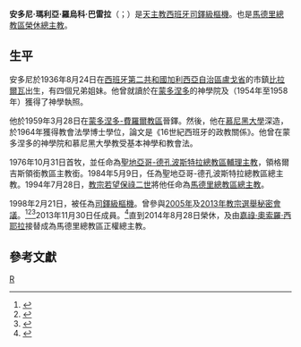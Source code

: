 {{Infobox Christian leader
| type             = cardinal
| honorific-prefix =
| name             = 安多尼·瑪利亞·羅烏科·巴雷拉<br />Antonio María Rouco Varela
| honorific-suffix = 
| title            = [[天主教馬德里總教區|天主教馬德里總教區榮休總主教]]
| image            = Antonio María Rouco Varela - Domingo de Ramos 2014 Madrid.jpg
| imagesize        = 250
| alt              = 
| archdiocese      = 馬德里
| province         = 
| metropolis       = 
| appointed        = 1994年7月28日
| enthroned        = 
| quashed          = 
| ended            = 2014年8月28日
| predecessor     = [[Angel_Suquía_Goicoechea|Angel Suquía Goicoechea]]
| opposed         = 
| successor       = [[嘉祿·奧索羅·西耶拉|嘉祿·奧索羅·西耶拉]]樞機
| other_post      = [[達瑪穌的聖老楞佐次級聖殿|達瑪穌的聖老楞佐堂區領銜司鐸]]
| ordination      =  1959年3月28日
| ordained_by     = 
| consecration    = 1976年10月31日
| consecrated_by  = 
| cardinal        = 1998年2月21日
| rank            = [[樞機|司鐸級樞機]]
| birth_name      = Antonio María Rouco Varela
| birth_date      = {{birth date and age|1936|8|24}}
| birth_place     = [[西班牙第二共和國|西班牙第二共和國]][[加利西亞_(西班牙)|加利西亞自治區]][[盧戈省|盧戈省]][[比拉爾瓦|比拉爾瓦]]
| nationality     = 西班牙
| religion        = [[天主教|天主教]]
| residence       = 
| occupation      = 
| profession      = 
| previous_post   = {{unbulleted list|[[天主教聖地亞哥-德孔波斯特拉總教區|聖地亞哥-德孔波斯特拉總教區輔理主教]]（1976年－1984年）|領銜格爾吉斯教區主教（1976年－1984年）|聖地亞哥-德孔波斯特拉總教區總主教（1984年－1994年）}}
| alma_mater     = 
| coat_of_arms   = Coat of arms of Antonio Maria Rouco Varela.svg
| motto          = In ecclesiae communione
| signature      = 
}}
'''安多尼·瑪利亞·羅烏科·巴雷拉'''（{{lang-es|Antonio María Rouco Varela}}；{{bd|1936年|8月24日|catIdx=Antonio María Rouco Varela}}）是[[天主教|天主教]][[西班牙|西班牙]][[樞機|司鐸級樞機]]。也是[[天主教馬德里總教區|馬德里總教區榮休總主教]]。

==生平==
安多尼於1936年8月24日在[[西班牙第二共和國|西班牙第二共和國]][[加利西亞_(西班牙)|加利西亞自治區]][[盧戈省|盧戈省]]的市鎮[[比拉爾瓦|比拉爾瓦]]出生，有四個兄弟姐妹。他曾就讀於在[[蒙多涅多|蒙多涅多]]的神學院及{{link-en|宗座薩拉曼卡大學|Pontifical University of Salamanca}}（1954年至1958年）獲得了神學執照。

他於1959年3月28日在[[天主教蒙多涅多-費羅爾教區|蒙多涅多-費羅爾教區]]晉鐸。然後，他在[[慕尼黑大學|慕尼黑大學]]深造，於1964年獲得教會法學博士學位，論文是《16世紀西班牙的政教關係》。他曾在蒙多涅多的神學院和慕尼黑大學教受基本神學和教會法。

1976年10月31日首牧，並任命為[[天主教聖地亞哥-德孔波斯特拉總教區|聖地亞哥-德孔波斯特拉總教區輔理主教]]，領格爾吉斯領銜教區主教銜。1984年5月9日，任為聖地亞哥-德孔波斯特拉總教區總主教。1994年7月28日，[[教宗若望保祿二世|教宗若望保祿二世]]將他任命為[[天主教馬德里總教區|馬德里總教區總主教]]。

1998年2月21日，被任為[[樞機|司鐸級樞機]]。曾參與[[2005年教宗選舉秘密會議|2005年]]及[[2013年教宗選舉秘密會議|2013年教宗選舉秘密會議]]。<ref name="Cardinals conclave 2013">{{cite web |url=http://www2.fiu.edu/~mirandas/conclave-xxi.htm#2013 |title=Conclave of March 2013 |publisher=Salvador Miranda |accessdate=2013-11-01 |archive-date=2018-02-14 |archive-url=https://web.archive.org/web/20180214045310/http://www2.fiu.edu/~mirandas/conclave-xxi.htm#2013 |dead-url=no }}</ref><ref name="list">{{cite web |url=http://www2.fiu.edu/~mirandas/electors-a-z.htm |title=Cardinal electors – Conclave of March 2013 – Arranged in alphabetical order |publisher=Salvador Miranda |accessdate=2013-02-18 |archive-date=2016-03-03 |archive-url=https://web.archive.org/web/20160303211447/http://www2.fiu.edu/~mirandas/electors-a-z.htm |dead-url=no }}</ref><ref name="YouTube procession">{{cite AV media | title = Procession and entrance in Conclave | trans_title =  | medium = Television production | language = la | url = https://www.youtube.com/watch?v=cTtzyr5sBkc | accessdate = 2014-01-13 | date = 2013-03-12 | publisher = Centro Televisivo Vaticano | location = Rome | quote =  | archive-date = 2013-04-02 | archive-url = https://web.archive.org/web/20130402220733/http://www.youtube.com/watch?v=cTtzyr5sBkc | dead-url = no }}</ref>2013年11月30日任{{link-en|教育部 (聖座)|Congregation for Catholic Education|聖座教育部}}成員。<ref>{{cite press release |title=RINUNCE E NOMINE, 30.11.2013 |url=https://press.vatican.va/content/salastampa/it/bollettino/pubblico/2013/11/30/0795/01791.html |publisher=Sala Stampa della Santa Sede |accessdate=2019-07-25 |archiveurl=https://web.archive.org/web/20190725070648/https://press.vatican.va/content/salastampa/it/bollettino/pubblico/2013/11/30/0795/01791.html |archivedate=2019-07-25 |language=it |date=2013-11-30 |dead-url=no }}</ref>直到2014年8月28日榮休，及由[[嘉祿·奧索羅·西耶拉|嘉祿·奧索羅·西耶拉]]接替成為馬德里總教區正權總主教。

==參考文獻==
{{reflist}}

{{樞機團}}
{{Authority control}}
[[Category:西班牙樞機|R]]